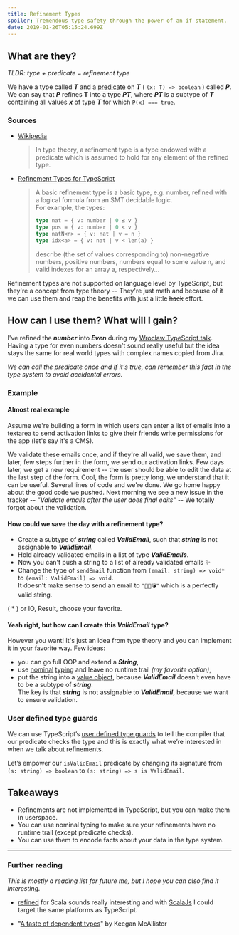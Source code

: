 ```yaml
---
title: Refinement Types
spoiler: Tremendous type safety through the power of an if statement.
date: 2019-01-26T05:15:24.699Z
---
```


## What are they?

_TLDR: type + predicate = refinement type_

We have a type called _**T**_ and a
[predicate](<https://en.wikipedia.org/wiki/Predicate_(mathematical_logic)>) on
_**T**_ ( `(x: T) => boolean` ) called _**P**_. \
We can say that _**P**_ refines **T** into a type _**PT**_, where _**PT**_ is a subtype
of _**T**_ containing all values _**x**_ of type _**T**_ for which `P(x) === true`.

### Sources

- [Wikipedia](https://en.wikipedia.org/wiki/Refinement_type)

  > In type theory, a refinement type is a type endowed with a predicate which
  > is assumed to hold for any element of the refined type.

- [Refinement Types for TypeScript](https://goto.ucsd.edu/~pvekris/docs/pldi16.pdf)

  > A basic refinement type is a basic type, e.g. number, refined with a logical
  > formula from an SMT decidable logic.\
  > For example, the types:
  >
  > ```ml
  > type nat = { v: number | 0 ≤ v }
  > type pos = { v: number | 0 < v }
  > type natN<n> = { v: nat | v = n }
  > type idx<a> = { v: nat | v < len(a) }
  > ```
  >
  > describe (the set of values corresponding to) non-negative numbers, positive
  > numbers, numbers equal to some value n, and valid indexes for an array a,
  > respectively...

Refinement types are not supported on language level by TypeScript, but they're
a concept from type theory -- They're just math and because of it we can use
them and reap the benefits with just a little ~~hack~~ effort.

## How can I use them? What will I gain?

I've refined the **_number_** into **_Even_** during my
[Wrocław TypeScript talk](https://github.com/hasparus/refinement-types-in-typescript).\
Having a type for even numbers doesn't sound really useful but the idea stays the
same for real world types with complex names copied from Jira.

_We can call the predicate once and if it's true, can remember this fact in the
type system to avoid accidental errors._

### Example

#### Almost real example

Assume we're building a form in which users can enter a list of emails into a
textarea to send activation links to give their friends write permissions for
the app (let's say it's a CMS).

We validate these emails once, and if they're all valid, we save them, and
later, few steps further in the form, we send our activation links. Few days
later, we get a new requirement -- the user should be able to edit the data at
the last step of the form. Cool, the form is pretty long, we understand that it
can be useful. Several lines of code and we're done. We go home happy about the
good code we pushed. Next morning we see a new issue in the tracker --
_"Validate emails after the user does final edits"_ -- We totally forgot about
the validation.

#### How could we save the day with a refinement type?

- Create a subtype of **_string_** called **_ValidEmail_**, such that
  **_string_** is not assignable to **_ValidEmail_**.
- Hold already validated emails in a list of type **_ValidEmails_**.
- Now you can't push a string to a list of already validated emails ✨
- Change the type of `sendEmail` function from `(email: string) => void*` to
  `(email: ValidEmail) => void`. \
  It doesn't make sense to send an email to `"🦄🐵💣"` which is a perfectly valid
  string.

( \* ) or IO, Result, choose your favorite.

#### Yeah right, but how can I create this **_ValidEmail_** type?

However you want! It's just an idea from type theory and you can implement it in
your favorite way. Few ideas:

- you can go full OOP and extend a **_String_**,
- use [nominal](https://github.com/hasparus/nom-ts)
  [typing](https://michalzalecki.com/nominal-typing-in-typescript/#approach-4-intersection-types-and-brands)
  and leave no runtime trail _(my favorite option)_,
- put the string into a
  [value object](https://en.wikipedia.org/wiki/Value_object), because
  **_ValidEmail_** doesn't even have to be a subtype of **_string_**. \
  The key is that **_string_** is not assignable to **_ValidEmail_**, because we
  want to ensure validation.

### User defined type guards

We can use TypeScript’s
[user defined type guards](https://www.typescriptlang.org/docs/handbook/advanced-types.html#using-type-predicates)
to tell the compiler that our predicate checks the type and this is exactly what
we’re interested in when we talk about refinements.

Let’s empower our `isValidEmail` predicate by changing its signature from
`(s: string) => boolean` to `(s: string) => s is ValidEmail`.

## Takeaways

- Refinements are not implemented in TypeScript, but you can make them in
  userspace.
- You can use nominal typing to make sure your refinements have no runtime trail
  (except predicate checks).
- You can use them to encode facts about your data in the type system.

---

### Further reading

_This is mostly a reading list for future me, but I hope you can also find it
interesting._

- [refined](https://github.com/fthomas/refined) for Scala sounds really
  interesting and with [ScalaJs](https://www.scala-js.org/) I could target the
  same platforms as TypeScript.

- "[A taste of dependent types](http://kmcallister.github.io/talks/rust/2015-dependent-types/slides.html)"
  by Keegan McAllister
